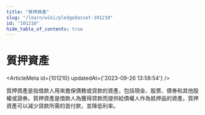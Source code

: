 ```yaml
---
title: "質押資產"
slug: "/learn/wiki/pledgedasset-101210"
id: "101210"
hide_table_of_contents: true
---
```



# 質押資產

<ArticleMeta id={101210} updatedAt={'2023-09-26 13:58:54'} />
<div className='border-solid border-b border-t-0 my-4 border-[var(--ifm-color-gray-300)]' />

質押資產是指借款人用來擔保債務或貸款的資產，包括現金、股票、債券和其他股權或證券。質押資產是借款人為獲得貸款而提供給債權人作為抵押品的資產。質押資產可以減少貸款所需的首付款，並降低利率。

